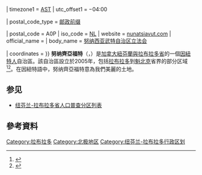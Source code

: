 {{Expand language|1=en|time=2021-02-04T14:16:30+00:00}}
{{Infobox settlement
| name                            = 努纳齐亚福特
| type                            = [[自治行政区划|省属地方自治区域]]
| image_skyline                   = Nunatsiavut.png
| image_caption                   = 努纳齐亚福特在纽芬兰和拉布拉多省的位置
| image_flag                      = Flag of Nunatsiavut.svg
| image_map                       = {{location map+|float=middle|Canada Newfoundland and Labrador|width=|caption=|places=
{{location map~|Canada Newfoundland and Labrador|lat=56.54|long=-61.7|label= [[内恩_(纽芬兰与拉布拉多省)|内恩]]|position=left}}
{{location map~|Canada Newfoundland and Labrador|lat=55.46|long=-60.22|label=[[霍普代尔_(纽芬兰与拉布拉多省)|霍普代尔]]|position=left}}
{{location map~|Canada Newfoundland and Labrador|lat=54.91|long=-59.78|label=[[Postville,_Newfoundland_and_Labrador|Postville]]|position=left}}
{{location map~|Canada Newfoundland and Labrador|lat=55.08|long=-59.18|label=[[马克科维克|马克科维克]]|position=right}}
{{location map~|Canada Newfoundland and Labrador|lat=54.18|long=-58.44|label=[[Rigolet|Rigolet]]|position=left}}
}}
| subdivision_type                = 国家
| subdivision_name                = 加拿大
| subdivision_type1               = [[加拿大行政区划|省份]]
| subdivision_name1               = [[纽芬兰和拉布拉多省|纽芬兰和拉布拉多省]]
| established_title               = 成立时间
| established_date                = 2005年6月23日
| seat_type                       = 驻地
| seat                            = [[霍普代尔_(纽芬兰与拉布拉多省)|霍普代尔]]（立法部门所在地）<br /> [[内恩_(纽芬兰与拉布拉多省)|内恩]]（行政部门所在地）
| government_type                 = 加拿大议会制框架内的{{le|共识政府|Consensus_government|}}
| leader_title                    = 自治区主席
| leader_name                     = Johannes Lampe (2016年就任)
| leader_title1                 = 立法机构
| leader_name1                  = {{le|努纳西亚武特自治区立法会|Nunatsiavut_Assembly|}}
| leader_title2                   = 自治区区长
| leader_name2                    = Tony Andersen (2019年就任)
| leader_title3                   = [[纽芬兰与拉布拉多省议会|省议会议员]]
| leader_name3                    = Lela Evans (2019年就任)
| leader_title4                   = [[加拿大国会下议院|国会议员]]
| leader_name4                    = Yvonne Jones (2013年就任)
| unit_pref                       = Metric<!-- or US or UK -->
| total_type                      = 资源权范围
| area_total_km2                  = 72520
| area_blank1_title               = 正式范围
| area_blank1_km2                 = 15800
| population_total                = 2558
| population_as_of                = 2016
| population_density_km2          = {{#expr:2160/72520 round 3}}
| timezone1                       = [[Atlantic_Time_Zone|AST]]
| utc_offset1                     = −04:00

| postal_code_type                = [[加拿大邮政编码|邮政前缀]]

| postal_code                     = A0P
| iso_code                        = [[ISO_3166-2:CA|NL]]
| website                         = [http://www.nunatsiavut.com nunatsiavut.com]
| official_name                   = 
| body_name                = [[努纳西亚武特自治区立法会|努纳西亚武特自治区立法会]]

| coordinates = {{coord|59|39|36|N|64|16|25|W|region:CA-NL|display=inline,title}}
}}
'''努纳齊亞福特'''（{{lang-en|Nunatsiavut}}，{{lang-iu|italics=no|ᓄᓇᑦᓯᐊᕗᑦ}}）是[[加拿大|加拿大]][[紐芬蘭與拉布拉多省|紐芬蘭與拉布拉多省]]的一個[[因紐特人|因紐特人]]自治區。該自治區設立於2005年，包括[[拉布拉多|拉布拉多]]到[[魁北克|魁北克]]省界的部分区域<ref name="mayelec">{{Cite web|url=http://www.nunatsiavut.com/index.php?option=com_content&view=article&id=202&Itemid=211&lang=en|title=Nunatsiavut General Election|publisher=Government of Nunatsiavut|access-date=2010-04-22|dead-url=yes|archive-url=https://web.archive.org/web/20100408013131/http://www.nunatsiavut.com/index.php?option=com_content&view=article&id=202&Itemid=211&lang=en|archive-date=2010-04-08}}</ref><ref>{{Cite press release|url=http://www.nunatsiavut.com/index.php?option=com_content&view=article&id=235%3Anunatsiavut-assembly-to-be-dissolved-april-6&catid=50%3Amedia-releases-&Itemid=72&lang=en|title=Nunatsiavut Assembly to be dissolved April 6 |publisher=Government of Nunatsiavut|date=2010-03-18|access-date=2010-04-22}}</ref>。在因紐特語中，努纳齊亞福特意為我們美麗的土地。

== 参见 ==
* [[纽芬兰-拉布拉多省人口普查分区列表|纽芬兰-拉布拉多省人口普查分区列表]]
==參考資料==
{{Reflist}}
{{纽芬兰-拉布拉多省第11区}}
{{纽芬兰和拉布拉多省行政区划}}
[[Category:拉布拉多|Category:拉布拉多]]
[[Category:北极地区|Category:北极地区]]
[[Category:纽芬兰-拉布拉多行政区划|Category:纽芬兰-拉布拉多行政区划]]